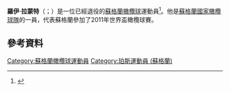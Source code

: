 {{expand|time=2015-11-23T12:55:20+00:00}}
'''羅伊·拉蒙特'''（{{lang-en|Rory Lamont}}；{{bd|1982年|10月10日}}）是一位已經退役的[[蘇格蘭|蘇格蘭]][[橄欖球|橄欖球]]運動員<ref name="Rory Lamont retires from rugby">{{cite web|url=http://www.scottishrugby.org/news/13/04/26/rory-lamont-retires-rugby|title=Rory Lamont retires from rugby|publisher=BBC Online|date=26 April 2013|accessdate=18 Nov 2013|archive-url=https://web.archive.org/web/20150924115939/http://www.scottishrugby.org/news/13/04/26/rory-lamont-retires-rugby|archive-date=2015-09-24|dead-url=yes}}</ref>。他是[[蘇格蘭國家橄欖球隊|蘇格蘭國家橄欖球隊]]的一員，代表蘇格蘭參加了2011年世界盃橄欖球賽。

==參考資料==
{{Reflist}}

{{DEFAULTSORT:Lamont, Rory}}
[[Category:蘇格蘭橄欖球運動員|Category:蘇格蘭橄欖球運動員]]
[[Category:珀斯運動員_(蘇格蘭)|Category:珀斯運動員 (蘇格蘭)]]
